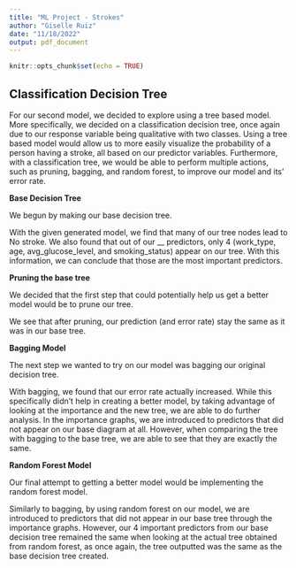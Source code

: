```yaml
---
title: "ML Project - Strokes"
author: "Giselle Ruiz"
date: "11/18/2022"
output: pdf_document
---
```


```r
knitr::opts_chunk$set(echo = TRUE)
```


## Classification Decision Tree

For our second model, we decided to explore using a tree based model. More specifically, we decided on a classification decision tree, once again due to our response variable being qualitative with two classes. Using a tree based model would allow us to more easily visualize the probability of a person having a stroke, all based on our predictor variables. Furthermore, with a classification tree, we would be able to perform multiple actions, such as pruning, bagging, and random forest, to improve our model and its’ error rate. 

\vspace{1em}

**Base Decision Tree**

We begun by making our base decision tree. 

\textcolor{red}{Add tree, base prediction, and error rate}

With the given generated model, we find that many of our tree nodes lead to No stroke. We also found that out of our  __ predictors, only 4 (work_type, age, avg_glucose_level, and smoking_status) appear on our tree. With this information, we can conclude that those are the most important predictors. 

\vspace{1em}

**Pruning the base tree**

We decided that the first step that could potentially help us get a better model would be to prune our tree. 

\textcolor{red}{Add pruning r code / output}

We see that after pruning, our prediction (and error rate) stay the same as it was in our base tree. 

\vspace{1em}

**Bagging Model**

The next step we wanted to try on our model was bagging our original decision tree. 

\textcolor{red}{Add bagging r code / output}

With bagging, we found that our error rate actually increased. While this specifically didn’t help in creating a better model, by taking advantage of looking at the importance and the new tree, we are able to do further analysis. In the importance graphs, we are introduced to predictors that did not appear on our base diagram at all. However, when comparing the tree with bagging to the base tree, we are able to see that they are exactly the same. 

\vspace{1em}

**Random Forest Model**

Our final attempt to getting a better model would be implementing the random forest model. 

\textcolor{red}{Add random forest r code / output}

Similarly to bagging, by using random forest on our model, we are introduced to predictors that did not appear in our base tree through the importance graphs. However, our 4 important predictors from our base decision tree remained the same when looking at the actual tree obtained from random forest, as once again, the tree outputted was the same as the base decision tree created. 



